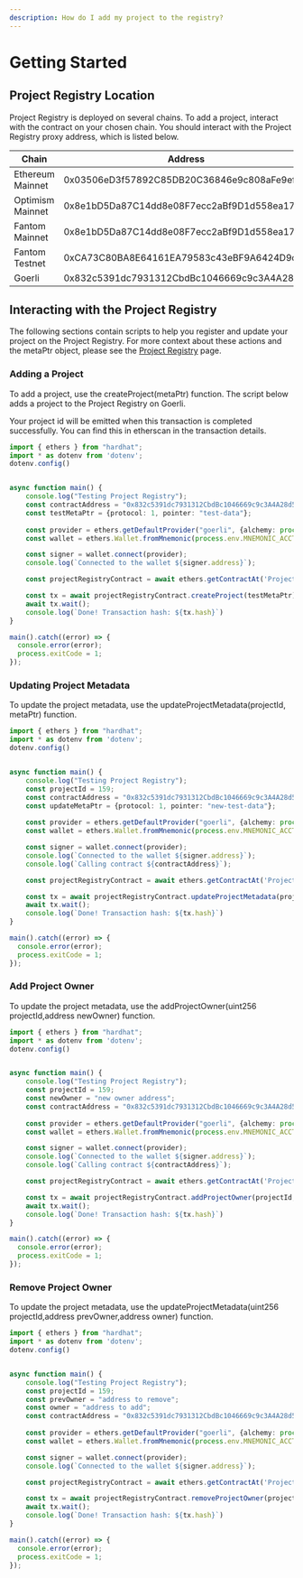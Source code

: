 ```yaml
---
description: How do I add my project to the registry?
---
```


# Getting Started

## Project Registry Location

Project Registry is deployed on several chains. To add a project, interact with the contract on your chosen chain. You should interact with the Project Registry proxy address, which is listed below.

| Chain            | Address                                    |
| ---------------- | ------------------------------------------ |
| Ethereum Mainnet | 0x03506eD3f57892C85DB20C36846e9c808aFe9ef4 |
| Optimism Mainnet | 0x8e1bD5Da87C14dd8e08F7ecc2aBf9D1d558ea174 |
| Fantom Mainnet   | 0x8e1bD5Da87C14dd8e08F7ecc2aBf9D1d558ea174 |
| Fantom Testnet   | 0xCA73C80BA8E64161EA79583c43eBF9A6424D9c19 |
| Goerli           | 0x832c5391dc7931312CbdBc1046669c9c3A4A28d5 |



## Interacting with the Project Registry

The following sections contain scripts to help you register and update your project on the Project Registry. For more context about these actions and the metaPtr object, please see the [Project Registry](./) page.&#x20;

### Adding a Project

To add a project, use the createProject(metaPtr) function. The script below adds a project to the Project Registry on Goerli.

<Callout type="info">
  Your project id will be emitted when this transaction is completed successfully. You can find this in etherscan in the transaction details.
</Callout>

```typescript
import { ethers } from "hardhat";
import * as dotenv from 'dotenv';
dotenv.config()


async function main() {
    console.log("Testing Project Registry");
    const contractAddress = "0x832c5391dc7931312CbdBc1046669c9c3A4A28d5";
    const testMetaPtr = {protocol: 1, pointer: "test-data"};
    
    const provider = ethers.getDefaultProvider("goerli", {alchemy: process.env.ALCHEMY_API_KEY});
    const wallet = ethers.Wallet.fromMnemonic(process.env.MNEMONIC_ACCT1 ?? "");

    const signer = wallet.connect(provider);
    console.log(`Connected to the wallet ${signer.address}`);

    const projectRegistryContract = await ethers.getContractAt('ProjectRegistry', contractAddress, signer);

    const tx = await projectRegistryContract.createProject(testMetaPtr);
    await tx.wait();
    console.log(`Done! Transaction hash: ${tx.hash}`)
}

main().catch((error) => {
  console.error(error);
  process.exitCode = 1;
});

```

### Updating Project Metadata

To update the project metadata, use the updateProjectMetadata(projectId, metaPtr) function.

```typescript
import { ethers } from "hardhat";
import * as dotenv from 'dotenv';
dotenv.config()


async function main() {
    console.log("Testing Project Registry");
    const projectId = 159;
    const contractAddress = "0x832c5391dc7931312CbdBc1046669c9c3A4A28d5";
    const updateMetaPtr = {protocol: 1, pointer: "new-test-data"};
    
    const provider = ethers.getDefaultProvider("goerli", {alchemy: process.env.ALCHEMY_API_KEY});
    const wallet = ethers.Wallet.fromMnemonic(process.env.MNEMONIC_ACCT1 ?? "");

    const signer = wallet.connect(provider);
    console.log(`Connected to the wallet ${signer.address}`);
    console.log(`Calling contract ${contractAddress}`);

    const projectRegistryContract = await ethers.getContractAt('ProjectRegistry', contractAddress, signer);

    const tx = await projectRegistryContract.updateProjectMetadata(projectId, updateMetaPtr);
    await tx.wait();
    console.log(`Done! Transaction hash: ${tx.hash}`)
}

main().catch((error) => {
  console.error(error);
  process.exitCode = 1;
});

```

### Add Project Owner

To update the project metadata, use the addProjectOwner(uint256 projectId,address newOwner) function.

```typescript
import { ethers } from "hardhat";
import * as dotenv from 'dotenv';
dotenv.config()


async function main() {
    console.log("Testing Project Registry");
    const projectId = 159;
    const newOwner = "new owner address";
    const contractAddress = "0x832c5391dc7931312CbdBc1046669c9c3A4A28d5";
    
    const provider = ethers.getDefaultProvider("goerli", {alchemy: process.env.ALCHEMY_API_KEY});
    const wallet = ethers.Wallet.fromMnemonic(process.env.MNEMONIC_ACCT1 ?? "");

    const signer = wallet.connect(provider);
    console.log(`Connected to the wallet ${signer.address}`);
    console.log(`Calling contract ${contractAddress}`);

    const projectRegistryContract = await ethers.getContractAt('ProjectRegistry', contractAddress, signer);

    const tx = await projectRegistryContract.addProjectOwner(projectId, newOwner);
    await tx.wait();
    console.log(`Done! Transaction hash: ${tx.hash}`)
}

main().catch((error) => {
  console.error(error);
  process.exitCode = 1;
});

```

### Remove Project Owner

To update the project metadata, use the updateProjectMetadata(uint256 projectId,address prevOwner,address owner) function.

```typescript
import { ethers } from "hardhat";
import * as dotenv from 'dotenv';
dotenv.config()


async function main() {
    console.log("Testing Project Registry");
    const projectId = 159;
    const prevOwner = "address to remove";
    const owner = "address to add";
    const contractAddress = "0x832c5391dc7931312CbdBc1046669c9c3A4A28d5";
    
    const provider = ethers.getDefaultProvider("goerli", {alchemy: process.env.ALCHEMY_API_KEY});
    const wallet = ethers.Wallet.fromMnemonic(process.env.MNEMONIC_ACCT1 ?? "");

    const signer = wallet.connect(provider);
    console.log(`Connected to the wallet ${signer.address}`);

    const projectRegistryContract = await ethers.getContractAt('ProjectRegistry', contractAddress, signer);

    const tx = await projectRegistryContract.removeProjectOwner(projectId, prevOwner, owner);
    await tx.wait();
    console.log(`Done! Transaction hash: ${tx.hash}`)
}

main().catch((error) => {
  console.error(error);
  process.exitCode = 1;
});

```

